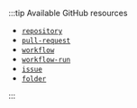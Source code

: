 :::tip Available GitHub resources

- [`repository`](https://docs.github.com/en/rest/repos/repos#get-a-repository)
- [`pull-request`](https://docs.github.com/en/rest/pulls/pulls#get-a-pull-request)
- [`workflow`](https://docs.github.com/en/rest/actions/workflows#get-a-workflow)
- [`workflow-run`](https://docs.github.com/en/rest/actions/workflow-runs#get-a-workflow-run)
- [`issue`](https://docs.github.com/en/rest/issues/issues#get-an-issue)
- [`folder`](https://docs.github.com/en/rest/git/trees#get-a-tree)

:::
